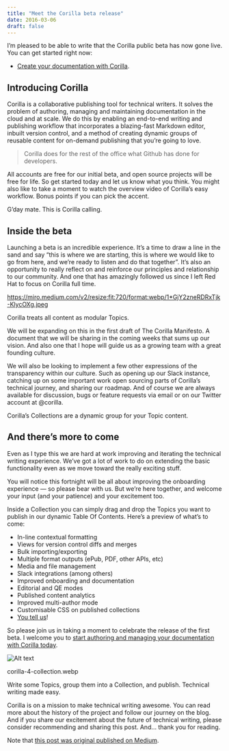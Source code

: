 ```yaml
---
title: "Meet the Corilla beta release"
date: 2016-03-06
draft: false
---
```



I’m pleased to be able to write that the Corilla public beta has now gone live. You can get started right now:

- [Create your documentation with Corilla](http://www.corilla.com/).

## Introducing Corilla

Corilla is a collaborative publishing tool for technical writers. It solves the problem of authoring, managing and maintaining documentation in the cloud and at scale. We do this by enabling an end-to-end writing and publishing workflow that incorporates a blazing-fast Markdown editor, inbuilt version control, and a method of creating dynamic groups of reusable content for on-demand publishing that you’re going to love.

> Corilla does for the rest of the office what Github has done for developers.

All accounts are free for our initial beta, and open source projects will be free for life. So get started today and let us know what you think. You might also like to take a moment to watch the overview video of Corilla’s easy workflow. Bonus points if you can pick the accent.

G’day mate. This is Corilla calling.

## Inside the beta

Launching a beta is an incredible experience. It’s a time to draw a line in the sand and say “this is where we are starting, this is where we would like to go from here, and we’re ready to listen and do that together”. It’s also an opportunity to really reflect on and reinforce our principles and relationship to our community. And one that has amazingly followed us since I left Red Hat to focus on Corilla full time.

https://miro.medium.com/v2/resize:fit:720/format:webp/1*GjY2zneRDRxTjk-KlycOXg.jpeg



Corilla treats all content as modular Topics.

We will be expanding on this in the first draft of The Corilla Manifesto. A document that we will be sharing in the coming weeks that sums up our vision. And also one that I hope will guide us as a growing team with a great founding culture.

We will also be looking to implement a few other expressions of the transparency within our culture. Such as opening up our Slack instance, catching up on some important work open sourcing parts of Corilla’s technical journey, and sharing our roadmap.
And of course we are always available for discussion, bugs or feature requests via email or on our Twitter account at @corilla.

Corilla’s Collections are a dynamic group for your Topic content.

## And there’s more to come

Even as I type this we are hard at work improving and iterating the technical writing experience. We’ve got a lot of work to do on extending the basic functionality even as we move toward the really exciting stuff.

You will notice this fortnight will be all about improving the onboarding experience — so please bear with us. But we’re here together, and welcome your input (and your patience) and your excitement too.

Inside a Collection you can simply drag and drop the Topics you want to publish in our dynamic Table Of Contents.
Here’s a preview of what’s to come:
- In-line contextual formatting
- Views for version control diffs and merges
- Bulk importing/exporting
- Multiple format outputs (ePub, PDF, other APIs, etc)
- Media and file management
- Slack integrations (among others)
- Improved onboarding and documentation
- Editorial and QE modes
- Published content analytics
- Improved multi-author mode
- Customisable CSS on published collections
- [You tell us](http://corilla.com/contact)!

So please join us in taking a moment to celebrate the release of the first beta. I welcome you to [start authoring and managing your documentation with Corilla today](https://app.corilla.com/register).

![Alt text](https://minimumviableparagraph/images/corilla-4-collection.webp "a title")

corilla-4-collection.webp

Write some Topics, group them into a Collection, and publish. Technical writing made easy.

Corilla is on a mission to make technical writing awesome. You can read more about the history of the project and follow our journey on the blog. And if you share our excitement about the future of technical writing, please consider recommending and sharing this post. And… thank you for reading.

Note that [this post was original published on Medium](https://medium.com/corilla-blog/meet-the-corilla-beta-release-3c1976db7bbc).